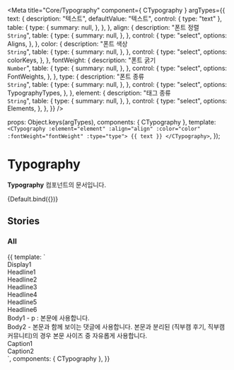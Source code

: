 
<Meta
  title="Core/Typography"
  component={ CTypography }
  argTypes={{
    text: {
      description: "텍스트",
      defaultValue: "텍스트",
      control: { type: "text" },
      table: {
        type: {
          summary: null,
        },
      },
    },
    align: {
      description: "폰트 정렬<br/>`String`",
      table: {
        type: {
          summary: null,
        },
      },
      control: {
        type: "select",
        options: Aligns,
      },
    },
    color: {
      description: "폰트 색상<br/>`String`",
      table: {
        type: {
          summary: null,
        },
      },
      control: {
        type: "select",
        options: colorKeys,
      },
    },
    fontWeight: {
      description: "폰트 굵기<br/>`Number`",
      table: {
        type: {
          summary: null,
        },
      },
      control: {
        type: "select",
        options: FontWeights,
      },
    },
    type: {
      description: "폰트 종류<br/>`String`",
      table: {
        type: {
          summary: null,
        },
      },
      control: {
        type: "select",
        options: TypographyTypes,
      },
    },
    element: {
      description: "태그 종류<br/>`String`",
      table: {
        type: {
          summary: null,
        },
      },
      control: {
        type: "select",
        options: Elements,
      },
    },
  }}
/>

  props: Object.keys(argTypes),
  components: { CTypography },
  template:
    `<CTypography :element="element" :align="align" :color="color" :fontWeight="fontWeight" :type="type">
      {{ text }}
    </CTypography>`,
});

# Typography

**Typography** 컴포넌트의 문서입니다.

<Story name="Default" height="100px">
  {Default.bind({})}
</Story>

<ArgsTable story="Default" />

## Stories
### All
<Canvas>
    <Story name="All" height="100px">
        {{
            template: `
                <div>
                  <div style="display: flex; flex-direction: column">
                    <CTypography element="h1" type="display1">Display1</CTypography>
                    <CTypography element="h1" type="headline1">Headline1</CTypography>
                    <CTypography element="h2" type="headline2">Headline2</CTypography>
                    <CTypography element="h3" type="headline3">Headline3</CTypography>
                    <CTypography element="h4" type="headline4">Headline4</CTypography>
                    <CTypography element="h5" type="headline5">Headline5</CTypography>
                    <CTypography element="h6" type="headline6">Headline6</CTypography>
                    <CTypography type="body1">Body1 - p : 본문에 사용합니다.</CTypography>
                    <CTypography type="body2">Body2 - 본문과 함께 보이는 댓글에 사용합니다. 본문과 분리된 (직부캠 후기, 직부캠 커뮤니티)의 경우 본문 사이즈 중 자유롭게 사용합니다.</CTypography>
                    <CTypography type="caption1">Caption1</CTypography>
                    <CTypography type="caption2">Caption2</CTypography>
                  </div>
                </div>
        `,
            components: { CTypography },
        }}
    </Story>
</Canvas>
